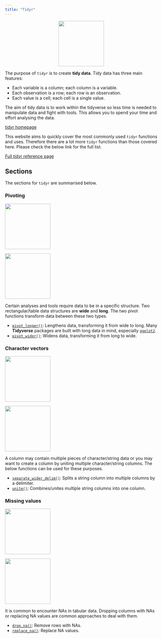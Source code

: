 ```yaml
---
title: "Tidyr"
---
```


<center>
![](../images/tidyr.png){style="width:150px"}
</center>

The purpose of `tidyr` is to create __tidy data__. Tidy data has three main features:

- Each variable is a column; each column is a variable.
- Each observation is a row; each row is an observation.
- Each value is a cell; each cell is a single value.

The aim of tidy data is to work within the tidyverse so less time is needed to manipulate data and fight with tools.
This allows you to spend your time and effort analysing the data.

[tidyr homepage](https://tidyr.tidyverse.org/)

This website aims to quickly cover the most commonly used `tidyr` functions and uses.
Therefore there are a lot more `tidyr` functions than those covered here.
Please check the below link for the full list.

[Full tidyr reference page](https://tidyr.tidyverse.org//reference/index.html)

## Sections

The sections for `tidyr` are summarised below.

### Pivoting

<div class="hexrow">
  <p><a href="/tidyr/pivot_longer.qmd">
  <img src="images/tidyr_pivot_longer.png" width="150px">
  </a></p>
  
  <p><a href="/tidyr/pivot_wider.qmd">
  <img src="images/tidyr_pivot_wider.png" width="150px">
  </a></p>

</div>

Certain analyses and tools require data to be in a specific structure.
Two rectangular/table data structures are __wide__ and __long__.
The two pivot functions transform data between these two types.

- [`pivot_longer()`](/tidyr/pivot_longer.qmd): Lengthens data, transforming it from wide to long. Many __Tidyverse__ packages are built with long data in mind, especially [`ggplot2`](/ggplot2/ggplot2.qmd).
- [`pivot_wider()`](/tidyr/pivot_wider.qmd): Widens data, transforming it from long to wide.

### Character vectors

<div class="hexrow">
  <p><a href="/tidyr/separate_wider.qmd">
  <img src="/tidyr/images/tidyr_separate_wider.png" width="150px">
  </a></p>

  <p><a href="/tidyr/unite.qmd">
  <img src="/tidyr/images/tidyr_unite.png" width="150px">
  </a></p>
</div>

A column may contain multiple pieces of character/string data or you may want to create a column by uniting multiple character/string columns.
The below functions can be used for these purposes.

- [`separate_wider_delim()`](/tidyr/separate_wider.qmd): Splits a string column into multiple columns by a delimiter. 
- [`unite()`](/tidyr/unite.qmd): Combines/unites multiple string columns into one column. 

### Missing values

<div class="hexrow">
  <p><a href="/tidyr/drop_na.qmd">
  <img src="/tidyr/images/tidyr_drop_na.png" width="150px">
  </a></p>

  <p><a href="/tidyr/replace_na.qmd">
  <img src="/tidyr/images/tidyr_replace_na.png" width="150px">
  </a></p>
</div>

It is common to encounter NAs in tabular data.
Dropping columns with NAs or replacing NA values are common approaches to deal with them.

- [`drop_na()`](/tidyr/drop_na.qmd): Remove rows with NAs.
- [`replace_na()`](/tidyr/replace_na.qmd): Replace NA values.